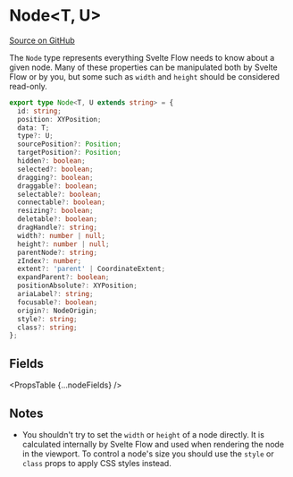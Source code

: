 
# Node&lt;T, U>

[Source on GitHub](https://github.com/wbkd/react-flow/blob/f919cb152dd5a92ec3b4d7e4568ffe099bc2af39/packages/react/src/types/nodes.ts#L4)

The `Node` type represents everything Svelte Flow needs to know about a given node.
Many of these properties can be manipulated both by Svelte Flow or by you, but
some such as `width` and `height` should be considered read-only.

```ts
export type Node<T, U extends string> = {
  id: string;
  position: XYPosition;
  data: T;
  type?: U;
  sourcePosition?: Position;
  targetPosition?: Position;
  hidden?: boolean;
  selected?: boolean;
  dragging?: boolean;
  draggable?: boolean;
  selectable?: boolean;
  connectable?: boolean;
  resizing?: boolean;
  deletable?: boolean;
  dragHandle?: string;
  width?: number | null;
  height?: number | null;
  parentNode?: string;
  zIndex?: number;
  extent?: 'parent' | CoordinateExtent;
  expandParent?: boolean;
  positionAbsolute?: XYPosition;
  ariaLabel?: string;
  focusable?: boolean;
  origin?: NodeOrigin;
  style?: string;
  class?: string;
};
```

## Fields

<PropsTable {...nodeFields} />

## Notes

- You shouldn't try to set the `width` or `height` of a node directly. It is
  calculated internally by Svelte Flow and used when rendering the node in the
  viewport. To control a node's size you should use the `style` or `class`
  props to apply CSS styles instead.
